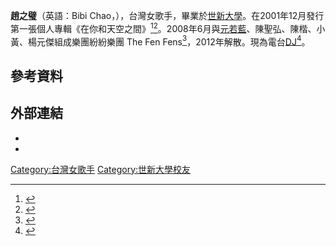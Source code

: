 {{藝人
| 姓名 = 趙之璧
| 類型 = 女歌手
| 圖片 = 
| 圖片尺寸 = 
| 圖片簡介 =
| 羅馬拼音 = Chao, Jhih-Bi
| 英文名 = Bibi Chao
| 暱稱 = 小畢
| 國籍 = {{ROC}}
| 出生日期 = {{birth_date_and _age|1973|4|20}}
| 出生地點 = {{TWN}}
| 職業 = [[歌手|歌手]]、創作人、電台[[DJ|DJ]]
| 語言 = [[國語|國語]]
| 教育程度 = [[世新大學|世新大學]]畢業
| 音樂類型 = [[華語流行|華語流行]] 
| 活躍年代 = 
| 唱片公司 = [[滾石國際音樂股份有限公司|滾石唱片]]
| 經紀公司 =
| 出道作   = 《在你和天空之间》
| 代表作   = 
| 網站     = {{facebook|bibichao}}
| 相關團體 = [https://www.facebook.com/fenfens.fb/ 紛紛樂團 The Fen Fens]
}}
'''趙之璧'''（英語：Bibi Chao，{{bd|1973年|4月20日|catIdx=Chao趙}}），台灣女歌手，畢業於[[世新大學|世新大學]]。在2001年12月發行第一張個人專輯《在你和天空之間》<ref>{{cite news |author1=蘇士亨 |title=還記得他嗎？ 90年代超紅傳唱神曲 居然是他唱的!!! |url=https://www.chinatimes.com/realtimenews/20160529003180-260404?chdtv |accessdate=2021-01-12 |work=中時新聞網 |date=2016-05-29 |archive-date=2021-01-13 |archive-url=https://web.archive.org/web/20210113150947/https://www.chinatimes.com/realtimenews/20160529003180-260404?chdtv |dead-url=no }}</ref><ref>{{cite news |author1=劉沛妘 |title=歌好聽卻沒紅！鄉民神回這些「黑馬歌曲」該紅　你一定聽過 |url=https://www.setn.com/News.aspx?NewsID=599567 |accessdate=2021-01-12 |work=三立新聞網 |date=2019-09-09}}</ref>。2008年6月與[[元若藍|元若藍]]、陳聖弘、陳楷、小黃、楊元傑組成樂團紛紛樂團 The Fen Fens<ref>{{cite web |title=電台焦點 |url=http://www.hitoradio.com/newweb/ |website=台北之音廣播股份有限公司 |accessdate=2021-01-12 |archive-date=2012-11-05 |archive-url=https://web.archive.org/web/20121105064209/http://www.hitoradio.com/newweb/ |dead-url=no }}</ref>，2012年解散。現為電台[[DJ|DJ]]<ref>{{cite web |title=DJ名稱： Bibi趙之璧 |url=http://www.hitoradio.com/newweb/158dj |website=台北之音廣播股份有限公司 |accessdate=2021-01-12 |archive-date=2020-07-18 |archive-url=https://web.archive.org/web/20200718064454/http://www.hitoradio.com/newweb/158dj |dead-url=no }}</ref>。

== 參考資料 ==
{{Reflist|2}}

== 外部連結 ==
* {{Facebook|bibichao}}
* {{Instagram|chaochibi}}
[[Category:台灣女歌手|Category:台灣女歌手]]
[[Category:世新大學校友|Category:世新大學校友]]